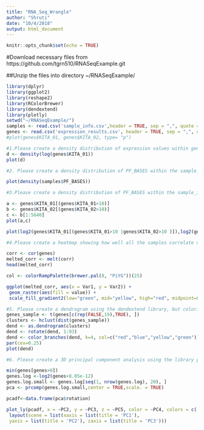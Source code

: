 ```yaml
---
title: "RNA_Seq_Wrangle"
author: "Shruti"
date: "10/4/2018"
output: html_document
---
```


```r
knitr::opts_chunk$set(echo = TRUE)
```
#Download necessary files from  https://github.com/tgrn510/RNASeqExample.git

##Unzip the files into directory ~/RNASeqExample/

```r
library(dplyr)
library(ggplot2)
library(reshape2)
library(RColorBrewer)
library(dendextend)
library(plotly)
setwd("~/RNASeqExample/")
samples <- read.csv('sample_info.csv',header = TRUE, sep = ",", quote = "\"", dec = ".", fill = TRUE, row.names = 1)
genes <- read.csv('expression_results.csv', header = TRUE, sep = ",", quote = "\"", dec = ".", fill = TRUE, row.names = 1)
#plot(genes$KITA_01, genes$KITA_02, type= "p")

#1.Please create a density distribution of expression values within genes$KITA_02 on a log scale
d <- density(log(genes$KITA_01))
plot(d)

#2. Please create a density distribution of PF_BASES within the sample_info.csv file.

plot(density(samples$PF_BASES))

#3.Please create a density distribution of PF_BASES within the sample_info.csv file.

a <- genes$KITA_01[(genes$KITA_01>10)]
b <- genes$KITA_02[(genes$KITA_02>10)]
c <- b[1:5640]
plot(a,c)

plot(log2(genes$KITA_01[(genes$KITA_01>10 |genes$KITA_02>10 )]),log2(genes$KITA_02[(genes$KITA_01>10 |genes$KITA_02>10 )]))

#4.Please create a heatmap showing how well all the samples correlate using the cor function where the low values are green and the high values are red.

corr <- cor(genes)
melted_corr <- melt(corr)
head(melted_corr)

col <- colorRampPalette(brewer.pal(8, "PiYG"))(25)

ggplot(melted_corr, aes(x = Var1, y = Var2)) +
 geom_raster(aes(fill = value)) +
 scale_fill_gradient2(low="green", mid="yellow", high="red", midpoint=0.5) + theme_classic()

#5. Please create a dendrogram using the dendextend library, but coloring the top 4 branches different colors, including yellow this time.
genes_sample <- t(genes[c(rep(FALSE,19),TRUE), ])
clusters <- hclust(dist(genes_sample))
dend <- as.dendrogram(clusters)
dend <- rotate(dend, 1:93)
dend <- color_branches(dend, k=4, col=c("red","blue","yellow","green"))
par(cex=0.25) 
plot(dend)

#6. Please create a 3D principal component analysis using the library prcomp and visualize within plot_ly on the samples showing PC2, PC3, and PC5.

min(genes[genes>0])
genes.log <-log2(genes+8.05e-12)
genes.log.small <- genes.log[seq(1, nrow(genes.log), 20), ]
pca <- prcomp(genes.log.small,center = TRUE,scale. = TRUE)

pcadf<-data.frame(pca$rotation)

plot_ly(pcadf, x = ~PC2, y = ~PC3, z = ~PC5, color = ~PC4, colors = c('#BF382A', '#0C4B8E')) %>% add_markers() %>%
 layout(scene = list(xaxis = list(title = 'PC1'),
 yaxis = list(title = 'PC2'), zaxis = list(title = 'PC3')))



```

